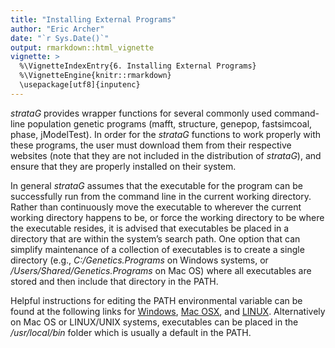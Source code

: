 ```yaml
---
title: "Installing External Programs"
author: "Eric Archer"
date: "`r Sys.Date()`"
output: rmarkdown::html_vignette
vignette: >
  %\VignetteIndexEntry{6. Installing External Programs}
  %\VignetteEngine{knitr::rmarkdown}
  \usepackage[utf8]{inputenc}
---
```


_strataG_ provides wrapper functions for several commonly used command-line population genetic programs (mafft, structure, genepop, fastsimcoal, phase, jModelTest). In order for the _strataG_ functions to work properly with these programs, the user must download them from their respective websites (note that they are not included in the distribution of _strataG_), and ensure that they are properly installed on their system.

In general _strataG_ assumes that the executable for the program can be successfully run from the command line in the current working directory. Rather than continuously move the executable to wherever the current working directory happens to be, or force the working directory to be where the executable resides, it is advised that executables be placed in a directory that are within the system's search path. One option that can simplify maintenance of a collection of executables is to create a single directory (e.g., _C:/Genetics.Programs_ on Windows systems, or _/Users/Shared/Genetics.Programs_ on Mac OS) where all executables are stored and then include that directory in the PATH.

Helpful instructions for editing the PATH environmental variable can be found at the following links for [Windows](https://www.java.com/en/download/help/path.xml), [Mac OSX](http://osxdaily.com/2014/08/14/add-new-path-to-path-command-line/), and [LINUX](http://www.wikihow.com/Change-the-Path-Variable-in-Linux). Alternatively on Mac OS or LINUX/UNIX systems, executables can be placed in the _/usr/local/bin_ folder which is usually a default in the PATH.


